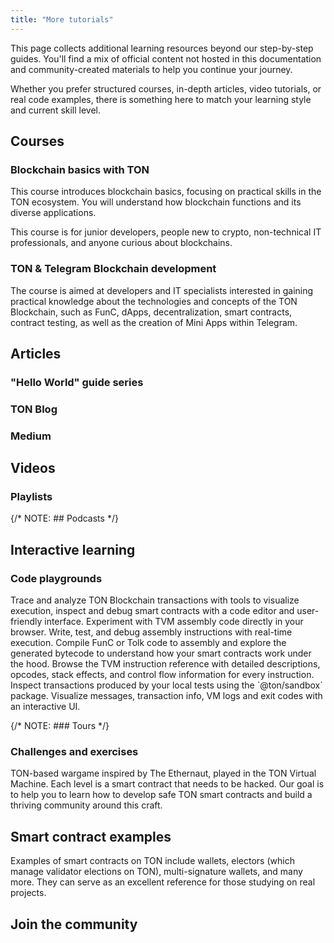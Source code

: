 ```yaml
---
title: "More tutorials"
---
```


This page collects additional learning resources beyond our step-by-step guides. You'll find a mix of official content not hosted in this documentation and community-created materials to help you continue your journey.

Whether you prefer structured courses, in-depth articles, video tutorials, or real code examples, there is something here to match your learning style and current skill level.

## Courses

### Blockchain basics with TON

This course introduces blockchain basics, focusing on practical skills in the TON ecosystem. You will understand how blockchain functions and its diverse applications.

This course is for junior developers, people new to crypto, non-technical IT professionals, and anyone curious about blockchains.

<Columns cols={3}>
  <Card
    title="English"
    icon="flag-usa"
    arrow="true"
    href="https://stepik.org/course/201294/promo"
  />

  <Card
    title="Chinese"
    icon="language"
    arrow="true"
    href="https://stepik.org/course/200976/promo"
  />

  <Card
    title="Russian"
    icon="language"
    arrow="true"
    href="https://stepik.org/course/202221/promo"
  />
</Columns>

### TON & Telegram Blockchain development

The course is aimed at developers and IT specialists interested in gaining practical knowledge about the technologies and concepts of the TON Blockchain, such as FunC, dApps, decentralization, smart contracts, contract testing, as well as the creation of Mini Apps within Telegram.

<Columns cols={3}>
  <Card
    title="English"
    icon="flag-usa"
    arrow="true"
    href=""
  />

  <Card
    title="Chinese"
    icon="language"
    arrow="true"
    href="https://stepik.org/course/200976/promo"
  />

  <Card
    title="Russian"
    icon="language"
    arrow="true"
    href="https://stepik.org/course/202221/promo"
  />
</Columns>

## Articles

### "Hello World" guide series

<Columns cols={2}>
  <Card
    title="Working with your first TON wallet"
    icon="1"
    arrow="true"
    href="https://helloworld.tonstudio.io/01-wallet/"
  />

  <Card
    title="Writing your first smart contract"
    icon="2"
    arrow="true"
    href="https://helloworld.tonstudio.io/02-contract/"
  />

  <Card
    title="Building your first web client"
    icon="3"
    arrow="true"
    href="https://helloworld.tonstudio.io/03-client/"
  />

  <Card
    title="Testing your first smart contract"
    icon="4"
    arrow="true"
    href="https://helloworld.tonstudio.io/04-testing/"
  />
</Columns>

### TON Blog

<Columns cols={1}>
  <Card
    icon="memo"
    title="What is Blockchain? What is a Smart Contract? What is Gas?"
    arrow="true"
    href="https://blog.ton.org/what_is_blockchain"
  />
</Columns>

### Medium

<Columns cols={1}>
  <Card
    title="How a Blockchain Can Help You on a Deserted Island"
    icon="memo"
    arrow="true"
    href="https://talkol.medium.com/why-decentralized-consensus-blockchain-is-good-for-business-5ff263468210"
  />
</Columns>

## Videos

<Columns cols={2}>
  <Card
    title="Crypto Networks and Why They Matter"
    icon="video"
    arrow="true"
    href="https://youtu.be/2wxtiNgXBaU"
  />
</Columns>

### Playlists

<Columns cols={2}>
  <Card
    title="TON Development with Tact"
    icon="list"
    arrow="true"
    href="https://www.youtube.com/watch?v=Vf3Fx7qgL6k&list=PLQ5rEj25H3U2P5qp7nsgVtNGYxEojnnez"
  />
</Columns>

{/* NOTE: ## Podcasts */}

## Interactive learning

### Code playgrounds

<Columns cols={2}>
  <Card
    title="TxTracer"
    icon="route"
    arrow="true"
    href="https://txtracer.ton.org/"
  >Trace and analyze TON Blockchain transactions with tools to visualize execution, inspect and debug smart contracts with a code editor and user-friendly interface.</Card>
  <Card
    title="Assembly Playground"
    icon="play"
    arrow="true"
    href="https://txtracer.ton.org/play/"
  >Experiment with TVM assembly code directly in your browser. Write, test, and debug assembly instructions with real-time execution.</Card>
  <Card
    title="Code Explorer"
    icon="binary"
    arrow="true"
    href="https://txtracer.ton.org/code-explorer/"
  >Compile FunC or Tolk code to assembly and explore the generated bytecode to understand how your smart contracts work under the hood.</Card>
  <Card
    title="TVM Instruction table"
    icon="table"
    arrow="true"
    href="https://txtracer.ton.org/spec/"
  >Browse the TVM instruction reference with detailed descriptions, opcodes, stack effects, and control flow information for every instruction.</Card>
  <Card
    title="Sandbox"
    icon="bolt"
    arrow="true"
    href="https://txtracer.ton.org/sandbox/"
  >Inspect transactions produced by your local tests using the `@ton/sandbox` package. Visualize messages, transaction info, VM logs and exit codes with an interactive UI.</Card>
</Columns>

{/* NOTE: ### Tours */}

### Challenges and exercises

<Columns cols={2}>
  <Card
    title="Hack the TON"
    icon="bug"
    arrow="true"
    href="TON Development with Tact"
  >TON-based wargame inspired by The Ethernaut, played in the TON Virtual Machine. Each level is a smart contract that needs to be hacked. Our goal is to help you to learn how to develop safe TON smart contracts and build a thriving community around this craft.</Card>
</Columns>

## Smart contract examples

Examples of smart contracts on TON include wallets, electors (which manage validator elections on TON), multi-signature wallets, and many more. They can serve as an excellent reference for those studying on real projects.

<Columns cols={2}>
  <Card
    title="See examples"
    icon="code-simple"
    href="/techniques/examples"
  />
  <Card
    title="Tolk gas benchmark contracts"
    icon="code"
    arrow="true"
    href="https://github.com/ton-blockchain/tolk-bench"
  />
</Columns>

## Join the community

<Columns cols={2}>
  <Card
    title="Online TON communities"
    icon="party-horn"
    arrow="true"
    href="https://ton.org/en/community"
  />
</Columns>
